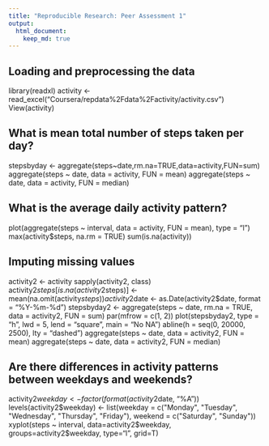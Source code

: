 ```yaml
---
title: "Reproducible Research: Peer Assessment 1"
output: 
  html_document:
    keep_md: true
---
```



## Loading and preprocessing the data

library(readxl)
activity <- read_excel("Coursera/repdata%2Fdata%2Factivity/activity.csv")
View(activity)

## What is mean total number of steps taken per day?

stepsbyday <- aggregate(steps~date,rm.na=TRUE,data=activity,FUN=sum)
aggregate(steps ~ date, data = activity, FUN = mean)
aggregate(steps ~ date, data = activity, FUN = median)

## What is the average daily activity pattern?

plot(aggregate(steps ~ interval, data = activity, FUN = mean), type = "l")
max(activity$steps, na.rm = TRUE)
sum(is.na(activity))

## Imputing missing values

activity2 <- activity
sapply(activity2, class)
activity2$steps[is.na(activity2$steps)] <- mean(na.omit(activity$steps))
activity2$date <- as.Date(activity2$date, format = "%Y-%m-%d")
stepsbyday2 <- aggregate(steps ~ date, rm.na = TRUE, data = activity2, FUN = sum)
par(mfrow = c(1, 2))
plot(stepsbyday2, type = "h", lwd = 5, lend = "square", main = "No NA")
abline(h = seq(0, 20000, 2500), lty = "dashed")
aggregate(steps ~ date, data = activity2, FUN = mean)
aggregate(steps ~ date, data = activity2, FUN = median)


## Are there differences in activity patterns between weekdays and weekends?

activity2$weekday <- factor(format(activity2$date, "%A"))
levels(activity2$weekday) <- list(weekday = c("Monday", "Tuesday",
                                              "Wednesday", "Thursday",
                                              "Friday"), weekend =
                                          c("Saturday", "Sunday"))
xyplot(steps ~ interval, data=activity2$weekday, 
groups=activity2$weekday, type="l", grid=T)
